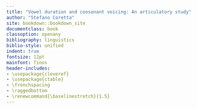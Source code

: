 ```yaml
---
title: "Vowel duration and consonant voicing: An articulatory study"
author: "Stefano Coretta"
site: bookdown::bookdown_site
documentclass: book
classoption: openany
bibliography: linguistics
biblio-style: unified
indent: true
fontsize: 12pt
mainfont: Tinos
header-includes:
- \usepackage{cleveref}
- \usepackage{ctable}
- \frenchspacing
- \raggedbottom
- \renewcommand{\baselinestretch}{1.5}
---
```

